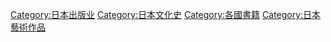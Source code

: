 {{Commonscat|Books from Japan}}

[[Category:日本出版业|Category:日本出版业]]
[[Category:日本文化史|Category:日本文化史]]
[[Category:各國書籍|Category:各國書籍]]
[[Category:日本藝術作品|Category:日本藝術作品]]